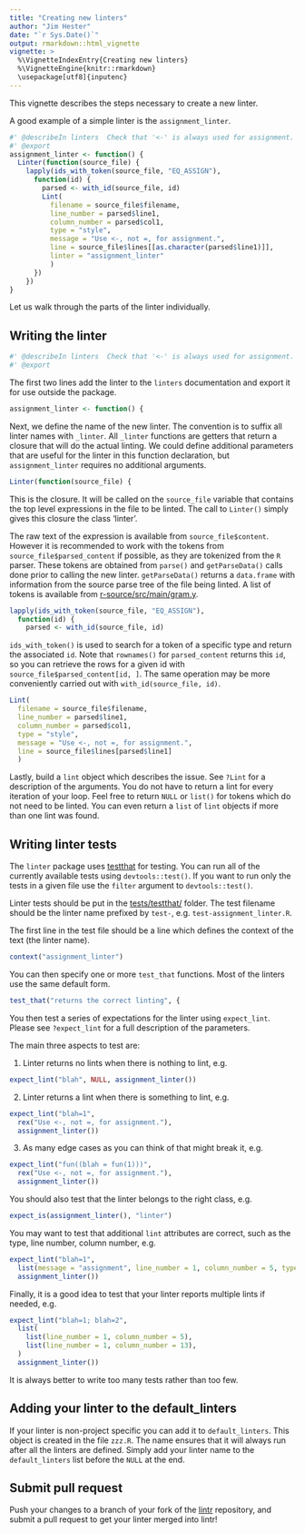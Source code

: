 ```yaml
---
title: "Creating new linters"
author: "Jim Hester"
date: "`r Sys.Date()`"
output: rmarkdown::html_vignette
vignette: >
  %\VignetteIndexEntry{Creating new linters}
  %\VignetteEngine{knitr::rmarkdown}
  \usepackage[utf8]{inputenc}
---
```


This vignette describes the steps necessary to create a new linter.

A good example of a simple linter is the `assignment_linter`.
```r
#' @describeIn linters  Check that '<-' is always used for assignment.
#' @export
assignment_linter <- function() {
  Linter(function(source_file) {
    lapply(ids_with_token(source_file, "EQ_ASSIGN"),
      function(id) {
        parsed <- with_id(source_file, id)
        Lint(
          filename = source_file$filename,
          line_number = parsed$line1,
          column_number = parsed$col1,
          type = "style",
          message = "Use <-, not =, for assignment.",
          line = source_file$lines[[as.character(parsed$line1)]],
          linter = "assignment_linter"
          )
      })
    })
}

```

Let us walk through the parts of the linter individually.

## Writing the linter ##
```r
#' @describeIn linters  Check that '<-' is always used for assignment.
#' @export
```
The first two lines add the linter to the `linters` documentation and export it
for use outside the package.

```r
assignment_linter <- function() {
```
Next, we define the name of the new linter.  The convention is to suffix all
linter names with `_linter`. All `_linter` functions are getters that return a
closure that will do the actual linting. We could define additional parameters
that are useful for the linter in this function declaration, but
`assignment_linter` requires no additional arguments.

```r
Linter(function(source_file) {
```
This is the closure. It will be called on the `source_file` variable that
contains the top level expressions in the file to be linted. The call to
`Linter()` simply gives this closure the class 'linter'.

The raw text of the expression is available from `source_file$content`. However
it is recommended to work with the tokens from `source_file$parsed_content` if
possible, as they are tokenized from the `R` parser. These tokens are obtained
from `parse()` and `getParseData()` calls done prior to calling the new linter.
`getParseData()` returns a `data.frame` with information from the source parse
tree of the file being linted. A list of tokens is available from
[r-source/src/main/gram.y](https://github.com/wch/r-source/blob/ff1bca2f21aba271d428474f00494eece5c36dd3/src/main/gram.y#L293-L307).

```r
lapply(ids_with_token(source_file, "EQ_ASSIGN"),
  function(id) {
    parsed <- with_id(source_file, id)
```
`ids_with_token()` is used to search for a token of a specific type and return
the associated `id`.  Note that `rownames()` for `parsed_content` returns this
`id`, so you can retrieve the rows for a given id with
`source_file$parsed_content[id, ]`. The same operation may be more conveniently
carried out with `with_id(source_file, id)`.

```r
Lint(
  filename = source_file$filename,
  line_number = parsed$line1,
  column_number = parsed$col1,
  type = "style",
  message = "Use <-, not =, for assignment.",
  line = source_file$lines[parsed$line1]
  )
```
Lastly, build a `lint` object which describes the issue.  See `?Lint` for a
description of the arguments. You do not have to return a lint for every
iteration of your loop.  Feel free to return `NULL` or `list()` for tokens which
do not need to be linted. You can even return a `list` of `lint` objects if
more than one lint was found.

## Writing linter tests ##
The `linter` package uses [testthat](https://github.com/hadley/testthat) for
testing. You can run all of the currently available tests using
`devtools::test()`.  If you want to run only the tests in a given file use the
`filter` argument to `devtools::test()`.

Linter tests should be put in the
[tests/testthat/](https://github.com/jimhester/lintr/tree/master/tests/testthat)
folder.  The test filename should be the linter name prefixed by `test-`, e.g.
`test-assignment_linter.R`.

The first line in the test file should be a line which defines the context of
the text (the linter name).
```r
context("assignment_linter")
```

You can then specify one or more `test_that` functions.  Most of the linters
use the same default form.
```r
test_that("returns the correct linting", {
```
You then test a series of expectations for the linter using `expect_lint`.
Please see `?expect_lint` for a full description of the parameters.

The main three aspects to test are:

1. Linter returns no lints when there is nothing to lint, e.g.

```r
expect_lint("blah", NULL, assignment_linter())
```

2. Linter returns a lint when there is something to lint, e.g.

```r
expect_lint("blah=1",
  rex("Use <-, not =, for assignment."),
  assignment_linter())
```

3. As many edge cases as you can think of that might break it, e.g.

```r
expect_lint("fun((blah = fun(1)))",
  rex("Use <-, not =, for assignment."),
  assignment_linter())
```

You should also test that the linter belongs to the right class, e.g.

```r
expect_is(assignment_linter(), "linter")
```

You may want to test that additional `lint` attributes are correct,
such as the type, line number, column number, e.g.

```r
expect_lint("blah=1",
  list(message = "assignment", line_number = 1, column_number = 5, type = "style"),
  assignment_linter())
```

Finally, it is a good idea to test that your linter reports multiple lints if
needed, e.g.
```r
expect_lint("blah=1; blah=2",
  list(
    list(line_number = 1, column_number = 5),
    list(line_number = 1, column_number = 13),
  )
  assignment_linter())
```

It is always better to write too many tests rather than too few.

## Adding your linter to the default_linters ##
If your linter is non-project specific you can add it to `default_linters`.
This object is created in the file `zzz.R`.  The name ensures that it will always run after all
the linters are defined.  Simply add your linter name to the `default_linters`
list before the `NULL` at the end.

## Submit pull request ##
Push your changes to a branch of your fork of the
[lintr](https://github.com/jimhester/lintr) repository, and submit a pull
request to get your linter merged into lintr!
